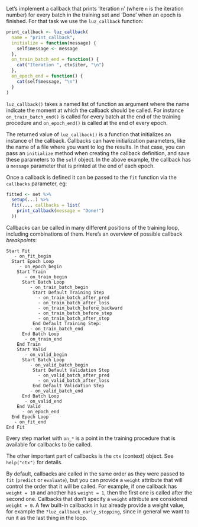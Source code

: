 Let's implement a callback that prints 'Iteration `n`' (where `n` is the iteration number) for every batch in the training set and 'Done' when an epoch is finished. For that task we use the `luz_callback` function:

```r
print_callback <- luz_callback(
  name = "print_callback",
  initialize = function(message) {
    self$message <- message
  },
  on_train_batch_end = function() {
    cat("Iteration ", ctx$iter, "\n")
  },
  on_epoch_end = function() {
    cat(self$message, "\n")
  }
)
```

`luz_callback()` takes a named list of function as argument where the name indicate the moment at which the callback should be called. For instance `on_train_batch_end()` is called for every batch at the end of the training procedure and `on_epoch_end()` is called at the end of every epoch.

The returned value of `luz_callback()` is a function that initializes an instance
of the callback. Callbacks can have initialization parameters, like the name of a file
where you want to log the results. In that case, you can pass an `initialize` method when
creating the callback definition, and save these parameters to the `self` object. In the above example, the callback has a `message` parameter that is printed at the end of each epoch.

Once a callback is defined it can be passed to the `fit` function via the `callbacks` parameter, eg:

```r
fitted <- net %>%
  setup(...) %>%
  fit(..., callbacks = list(
    print_callback(message = "Done!")
  ))
```

Callbacks can be called in many different positions of the training loop, including combinations of them. Here's an overview of possible callback *breakpoints*:

    Start Fit
       - on_fit_begin
      Start Epoch Loop
         - on_epoch_begin
        Start Train
           - on_train_begin
          Start Batch Loop
             - on_train_batch_begin
              Start Default Training Step
                - on_train_batch_after_pred
                - on_train_batch_after_loss
                - on_train_batch_before_backward
                - on_train_batch_before_step
                - on_train_batch_after_step
              End Default Training Step:
             - on_train_batch_end
          End Batch Loop
           - on_train_end
        End Train
        Start Valid
           - on_valid_begin
          Start Batch Loop
             - on_valid_batch_begin
              Start Default Validation Step
                - on_valid_batch_after_pred
                - on_valid_batch_after_loss
              End Default Validation Step
             - on_valid_batch_end
          End Batch Loop
           - on_valid_end
        End Valid
          - on_epoch_end
      End Epoch Loop
       - on_fit_end
    End Fit

Every step market with `on_*` is a point in the training procedure that is available for callbacks to be called.

The other important part of callbacks is the `ctx` (context) object. See `help("ctx")` for details.

By default, callbacks are called in the same order as they were passed to `fit` (`predict` or `evaluate`), but you can provide a `weight` attribute that will control the order that it will be called. For example, if one callback has `weight = 10` and another has `weight = 1`, then the first one is called after the second one.
Callbacks that don't specify a `weight` attribute are considered `weight = 0`. A few built-in callbacks in luz already provide a weight value, for example the `?luz_callback_early_stopping`, since in general we want to run it as the last thing in the loop.
